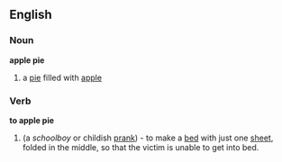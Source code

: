 ==English==
===Noun===
'''apple pie'''
#a [[pie]] filled with [[apple]]

===Verb===
'''to apple pie'''
#(a ''schoolboy'' or childish [[prank]]) - to make a [[bed]] with just one [[sheet]], folded in the middle, so that the victim is unable to get into bed.